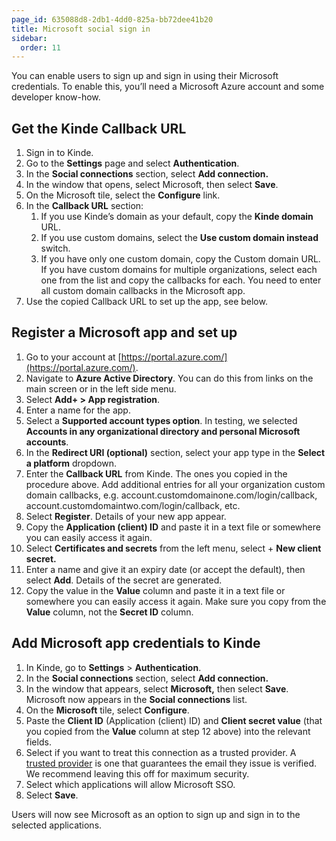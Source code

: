 ```yaml
---
page_id: 635088d8-2db1-4dd0-825a-bb72dee41b20
title: Microsoft social sign in
sidebar:
  order: 11
---
```


You can enable users to sign up and sign in using their Microsoft credentials. To enable this, you’ll need a Microsoft Azure account and some developer know-how.

## **Get the Kinde Callback URL**

1. Sign in to Kinde.
2. Go to the **Settings** page and select **Authentication**.
3. In the **Social connections** section, select **Add connection.**
4. In the window that opens, select Microsoft, then select **Save**.
5. On the Microsoft tile, select the **Configure** link.
6. In the **Callback URL** section:
   1. If you use Kinde’s domain as your default, copy the **Kinde domain** URL.
   2. If you use custom domains, select the **Use custom domain instead** switch.
   3. If you have only one custom domain, copy the Custom domain URL. If you have custom domains for multiple organizations, select each one from the list and copy the callbacks for each. You need to enter all custom domain callbacks in the Microsoft app.
7. Use the copied Callback URL to set up the app, see below.

## Register a Microsoft app and set up

1. Go to your account at [https://portal.azure.com/](https://portal.azure.com/).
2. Navigate to **Azure Active Directory**. You can do this from links on the main screen or in the left side menu.
3. Select **Add+ > App registration**.
4. Enter a name for the app.
5. Select a **Supported account types option**. In testing, we selected **Accounts in any organizational directory and personal Microsoft accounts**.
6. In the **Redirect URI (optional)** section, select your app type in the **Select a platform** dropdown.
7. Enter the **Callback URL** from Kinde. The ones you copied in the procedure above. Add additional entries for all your organization custom domain callbacks, e.g. account.customdomainone.com/login/callback, account.customdomaintwo.com/login/callback, etc.
8. Select **Register**. Details of your new app appear.
9. Copy the **Application (client) ID** and paste it in a text file or somewhere you can easily access it again.
10. Select **Certificates and secrets** from the left menu, select + **New client secret.**
11. Enter a name and give it an expiry date (or accept the default), then select **Add**. Details of the secret are generated.
12. Copy the value in the **Value** column and paste it in a text file or somewhere you can easily access it again. Make sure you copy from the **Value** column, not the **Secret ID** column.

## Add Microsoft app credentials to Kinde

1. In Kinde, go to **Settings** > **Authentication**.
2. In the **Social connections** section, select **Add connection.**
3. In the window that appears, select **Microsoft,** then select **Save**. Microsoft now appears in the **Social connections** list.
4. On the **Microsoft** tile, select **Configure**.
5. Paste the **Client ID** (Application (client) ID) and **Client secret value** (that you copied from the **Value** column at step 12 above) into the relevant fields.
6. Select if you want to treat this connection as a trusted provider. A [trusted provider](/authenticate/about-auth/identity-and-verification/) is one that guarantees the email they issue is verified. We recommend leaving this off for maximum security.
7. Select which applications will allow Microsoft SSO.
8. Select **Save**.

Users will now see Microsoft as an option to sign up and sign in to the selected applications.
